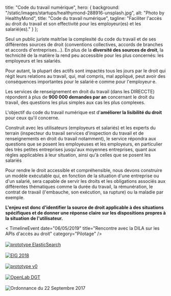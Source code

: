 
  title: "Code du travail numérique",
  hero: {
    background: "/static/images/startups/healthymond-288916-unsplash.jpg",
    alt: "Photo by HealthyMond",
    title: "Code du travail numérique",
    tagline:
      "Faciliter l'accès au droit du travail et son effectivité pour les employeur(es) et les salarié(es)."
  }
};

<LayoutCDTN meta={meta} startup="code-du-travail-numerique">

Seul un public juriste maitrîse la complexité du code du travail et de ses différentes sources de droit (conventions collectives, accords de branches et accords d'entreprises…). En plus de la **diversité des sources de droit**, la technicité de la matière la rend peu accessible pour les plus concernés: les employeurs et les salariés.

Pour autant, la plupart des actifs sont impactés tous les jours par le droit qui régit leurs relations au travail, qui, mal compris, mal appliqué, peut avoir des conséquences importantes pour le salarié·e comme pour l'employeur·e.

Les services de renseignement en droit du travail (dans les DIRECCTE) répondent à plus de **900 000 demandes par an** concernant le droit du travail, des questions les plus simples aux cas les plus complexes.

L'objectif du code du travail numérique est d'**améliorer la lisibilité du droit** pour ceux qu'il concerne.

Construit avec les utilisateurs (employeurs et salariés) et les experts du terrain (inspecteur du travail services d'inspection du travail et de renseignements en droit du travail notamment), le service répondra aux questions que se posent les employeuses et les employeurs, en particulier des très petites entreprises jusqu'aux moyennes entreprises, quant aux règles applicables à leur situation, ainsi qu'à celles que se posent les salariés

Pour rendre le droit accessible et compréhensible, nous devons construire un modèle exécutable qui, en fonction de la situation d'une entreprise ou d'un salarié, sera capable de servir les droits et les obligations associés aux différentes thématiques comme la durée du travail, la rémunération, le contrat de travail (l'embauche, son exécution, sa rupture) ou la maladie par exemple.

**L'enjeu est donc d'identifier la source de droit applicable à des situations spécifiques et de donner une réponse claire sur les dispositions propres à la situation de l'utilisateur.**

  <Timeline>
  < TimelineEvent
      date="06/05/2019"
      title="Rencontre avec la DILA sur les APIs d'accès au droit"
      category="Pilotage" />
    <TimelineEvent
      date="12/04/2019"
      title="Première conférence de presse pour présenter les avancées du projet"
      category="Déploiement" />
    <TimelineEvent
      date="13/12/2018"
      title="Première présentation du projet CDTN avec la communauté OpenLAW"
      category="Pilotage" />
    <TimelineEvent
      date="07/11/2018"
      title="Le Code du travail numérique lauréat du FTAP"
      category="Pilotage" />
    <TimelineEvent
      date="13/09/2018"
      title="Première réunion du groupe de travail constitué d'agents des DIRECCTE"
      category="Pilotage" />
    <TimelineEvent
      date="28/06/2018"
      title="Mise en ligne d'un <a target='_blank' href='https://codedutravail-dev.num.social.gouv.fr'>nouveau prototype</a> intégrant ElasticSearch et plusieurs sources de données"
      category="Déploiement">
      <br/><br/>
      <a href="https://codedutravail-dev.num.social.gouv.fr/" target="_blank">
        <img src="/static/images/startups/code-du-travail-numerique/proto1.png" alt="prototype ElasticSearch" />
      </a>
    </TimelineEvent>
    <TimelineEvent
      date="27/06/2018"
      title="Le projet ExploCode est sélectionné pour participer au programme « Entrepreneurs d'intérêt général »"
      category="Pilotage" >
      <br/><br/>
      <a href="https://entrepreneur-interet-general.etalab.gouv.fr/defis/2019/explocode.html" target="_blank">
        <img src="/static/images/startups/code-du-travail-numerique/eig-2018.jpg" alt="EIG 2018" />
      </a>
    </TimelineEvent>
    <TimelineEvent
      date="16/04/2018"
      title="Premiers tests avec des usagers"
      category="Déploiement"/>
    <TimelineEvent
      date="01/04/2018"
      title="Mise en ligne d'un <a target='_blank' href='https://k5jk3rp1mr.codesandbox.io'>premier prototype</a>"
      category="Déploiement">
      <br/><br/>
      <a href="https://k5jk3rp1mr.codesandbox.io" target="_blank">
        <img src="/static/images/startups/code-du-travail-numerique/proto0.png" alt="prototype v0" />
      </a>
    </TimelineEvent>
    <TimelineEvent
      date="15/02/2018"
      title="Premières immersions dans les services de renseignement en région"
      category="Pilotage" />
    <TimelineEvent
      date="05/02/2018"
      title="Premièr OpenLab avec la DGT"
      category="Pilotage" >
      <br/><br/>
      <a href="https://k5jk3rp1mr.codesandbox.io" target="_blank">
        <img src="/static/images/startups/code-du-travail-numerique/openlab1.png" alt="OpenLab DGT" />
      </a>
    </TimelineEvent>
    <TimelineEvent
      date="18/01/2018"
      title="Mise en ligne d'une première FAQ de <a target='_blank' href='https://socialgouv.github.io/faq-code-du-travail'>50 questions/réponses</a> rédigées par les agents des DIRECCTE"
      category="Déploiement" />
    <TimelineEvent
      date="22/09/2017"
      title="Naissance du projet suite à la publication de l'ordonnance du 22 Septembre 2017"
      category="Pilotage">
      <br/><br/>
      <img src="/static/images/startups/code-du-travail-numerique/ordonnance.png" alt="Ordonnance du 22 Septembre 2017" />
    </TimelineEvent>
  </Timeline>
</LayoutCDTN>
